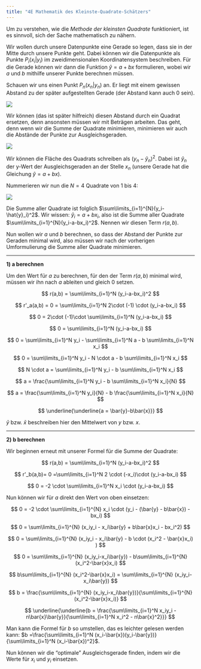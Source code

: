 ```yaml
---
title: "4E Mathematik des Kleinste-Quadrate-Schätzers"
---
```


Um zu verstehen, wie die *Methode der kleinsten Quadrate* funktioniert, ist es sinnvoll, sich der Sache mathematisch zu nähern.

Wir wollen durch unsere Datenpunkte eine Gerade so legen, dass sie in der Mitte durch unsere Punkte geht. Dabei können wir die Datenpunkte als Punkte $P_i(x_i|y_i)$ im zweidimensionalen Koordinatensystem beschreiben. Für die Gerade können wir dann die Funktion $\hat{y}=a+bx$ formulieren, wobei wir $a$ und $b$ mithilfe unserer Punkte berechnen müssen.

Schauen wir uns einen Punkt $P_n(x_n|y_n)$ an. Er liegt mit einem gewissen Abstand zu der später aufgestellten Gerade (der Abstand kann auch 0 sein).

![](ols_2.jpg)

Wir können (das ist später hilfreich) diesen Abstand durch ein Quadrat ersetzen, denn ansonsten müssen wir mit Beträgen arbeiten. Das geht, denn wenn wir die Summe der Quadrate minimieren, minimieren wir auch die Abstände der Punkte zur Ausgleichsgeraden.

![](ols_1.jpg)

Wir können die Fläche des Quadrats schreiben als $(y_n-\hat{y}_n)^2$. Dabei ist $\hat{y}_n$ der y-Wert der Ausgleichsgeraden an der Stelle $x_n$ (unsere Gerade hat die Gleichung $\hat{y}=a+bx$).

Nummerieren wir nun die $N=4$ Quadrate von 1 bis 4:

![](ols_3.jpg)

Die Summe aller Quadrate ist folglich $\sum\limits_{i=1}^{N}(y_i-\hat{y}_i)^2$. Wir wissen: $\hat{y}_i=a+bx_i$, also ist die Summe aller Quadrate $\sum\limits_{i=1}^{N}(y_i-a-bx_i)^2$. Nennen wir diesen Term $r(a,b)$.

Nun wollen wir $a$ und $b$ berechnen, so dass der Abstand der Punkte zur Geraden minimal wird, also müssen wir nach der vorherigen Umformulierung die Summe aller Quadrate minimieren.

------------------------------------------------------------------------

**1) a berechnen**

Um den Wert für $a$ zu berechnen, für den der Term $r(a,b)$ minimal wird, müssen wir ihn nach $a$ ableiten und gleich 0 setzen.

$$
r(a,b) = \sum\limits_{i=1}^N (y_i-a-bx_i)^2
$$

$$
r'_a(a,b) = 0 = \sum\limits_{i=1}^N 2\cdot (-1) \cdot (y_i-a-bx_i) 
$$

$$
0 = 2\cdot (-1)\cdot \sum\limits_{i=1}^N (y_i-a-bx_i)
$$

$$
0 = \sum\limits_{i=1}^N (y_i-a-bx_i)
$$

$$ 
0 = \sum\limits_{i=1}^N y_i - \sum\limits_{i=1}^N a - b \sum\limits_{i=1}^N x_i
$$

$$
0 = \sum\limits_{i=1}^N y_i - N \cdot a - b \sum\limits_{i=1}^N x_i
$$

$$
N \cdot a = \sum\limits_{i=1}^N y_i - b \sum\limits_{i=1}^N x_i
$$

$$
a = \frac{\sum\limits_{i=1}^N y_i - b \sum\limits_{i=1}^N x_i}{N}
$$

$$
a = \frac{\sum\limits_{i=1}^N y_i}{N} - b \frac{\sum\limits_{i=1}^N x_i}{N}
$$

$$
\underline{\underline{a = \bar{y}-b\bar{x}}}
$$

$\bar{y}$ bzw. $\bar{x}$ beschreiben hier den Mittelwert von $y$ bzw. $x$.

------------------------------------------------------------------------

**2) b berechnen**

Wir beginnen erneut mit unserer Formel für die Summe der Quadrate:

$$
r(a,b) = \sum\limits_{i=1}^N (y_i-a-bx_i)^2
$$

$$
r'_b(a,b)= 0 =\sum\limits_{i=1}^N 2 \cdot (-x_i)\cdot (y_i-a-bx_i)
$$

$$
0 = -2 \cdot \sum\limits_{i=1}^N x_i \cdot (y_i-a-bx_i)
$$

Nun können wir für $a$ direkt den Wert von oben einsetzen:

$$
0 = -2 \cdot \sum\limits_{i=1}^{N} x_i \cdot (y_i - (\bar{y} - b\bar{x}) - bx_i)
$$

$$
0 = \sum\limits_{i=1}^{N} (x_iy_i - x_i\bar{y} + b\bar{x}x_i - bx_i^2)
$$

$$
0 = \sum\limits_{i=1}^{N} (x_iy_i - x_i\bar{y} - b \cdot (x_i^2 - \bar{x}x_i) )
$$

$$
0 = \sum\limits_{i=1}^{N} (x_iy_i-x_i\bar{y}) - b\sum\limits_{i=1}^{N} (x_i^2-\bar{x}x_i)
$$

$$
b\sum\limits_{i=1}^{N} (x_i^2-\bar{x}x_i) = \sum\limits_{i=1}^{N} (x_iy_i-x_i\bar{y})
$$

$$
b = \frac{\sum\limits_{i=1}^{N} (x_iy_i-x_i\bar{y})}{\sum\limits_{i=1}^{N} (x_i^2-\bar{x}x_i)} 
$$

$$
\underline{\underline{b = \frac{\sum\limits_{i=1}^N x_iy_i - n\bar{x}\bar{y}}{\sum\limits_{i=1}^N x_i^2 - n\bar{x}^2}}}
$$

Man kann die Formel für $b$ so umstellen, das es leichter gelesen werden kann: $b =\frac{\sum\limits_{i=1}^N (x_i-\bar{x})(y_i-\bar{y})}{\sum\limits_{i=1}^N (x_i-\bar{x})^2}$.

Nun können wir die "optimale" Ausgleichsgerade finden, indem wir die Werte für $x_i$ und $y_i$ einsetzen.
